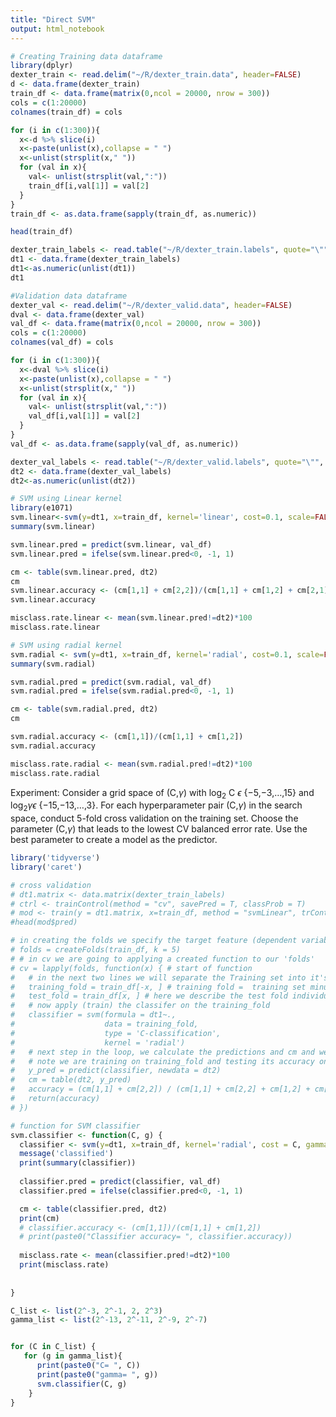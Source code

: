 ```yaml
---
title: "Direct SVM"
output: html_notebook
---
```



```r
# Creating Training data dataframe
library(dplyr)
dexter_train <- read.delim("~/R/dexter_train.data", header=FALSE)
d <- data.frame(dexter_train)
train_df <- data.frame(matrix(0,ncol = 20000, nrow = 300))
cols = c(1:20000)
colnames(train_df) = cols
```

```r
for (i in c(1:300)){
  x<-d %>% slice(i)
  x<-paste(unlist(x),collapse = " ")
  x<-unlist(strsplit(x," "))
  for (val in x){
    val<- unlist(strsplit(val,":"))
    train_df[i,val[1]] = val[2]
  }
}
train_df <- as.data.frame(sapply(train_df, as.numeric))
```

```r
head(train_df)
```

```r
dexter_train_labels <- read.table("~/R/dexter_train.labels", quote="\"", comment.char="")
dt1 <- data.frame(dexter_train_labels)
dt1<-as.numeric(unlist(dt1))
dt1
```

```r
#Validation data dataframe
dexter_val <- read.delim("~/R/dexter_valid.data", header=FALSE)
dval <- data.frame(dexter_val)
val_df <- data.frame(matrix(0,ncol = 20000, nrow = 300))
cols = c(1:20000)
colnames(val_df) = cols
```


```r
for (i in c(1:300)){
  x<-dval %>% slice(i)
  x<-paste(unlist(x),collapse = " ")
  x<-unlist(strsplit(x," "))
  for (val in x){
    val<- unlist(strsplit(val,":"))
    val_df[i,val[1]] = val[2]
  }
}
val_df <- as.data.frame(sapply(val_df, as.numeric))
```


```r
dexter_val_labels <- read.table("~/R/dexter_valid.labels", quote="\"", comment.char="")
dt2 <- data.frame(dexter_val_labels)
dt2<-as.numeric(unlist(dt2))
```


```r
# SVM using Linear kernel
library(e1071)
svm.linear<-svm(y=dt1, x=train_df, kernel='linear', cost=0.1, scale=FALSE)
summary(svm.linear)

svm.linear.pred = predict(svm.linear, val_df)
svm.linear.pred = ifelse(svm.linear.pred<0, -1, 1)

cm <- table(svm.linear.pred, dt2)
cm
svm.linear.accuracy <- (cm[1,1] + cm[2,2])/(cm[1,1] + cm[1,2] + cm[2,1] + cm[2,2])
svm.linear.accuracy

misclass.rate.linear <- mean(svm.linear.pred!=dt2)*100
misclass.rate.linear
```

```r
# SVM using radial kernel
svm.radial <- svm(y=dt1, x=train_df, kernel='radial', cost=0.1, scale=FALSE)
summary(svm.radial)

svm.radial.pred = predict(svm.radial, val_df)
svm.radial.pred = ifelse(svm.radial.pred<0, -1, 1)

cm <- table(svm.radial.pred, dt2)
cm

svm.radial.accuracy <- (cm[1,1])/(cm[1,1] + cm[1,2])
svm.radial.accuracy

misclass.rate.radial <- mean(svm.radial.pred!=dt2)*100
misclass.rate.radial
```

Experiment:
Consider a grid space of (C,$\gamma$) with $\log_2$ C $\epsilon$ {−5,−3,...,15} and $\log_2 \gamma \epsilon$ {−15,−13,...,3}.
For each hyperparameter pair (C,$\gamma$) in the search space, conduct 5-fold cross validation on the training set. 
Choose the parameter (C,$\gamma$) that leads to the lowest CV balanced error rate. 
Use the best parameter to create a model as the predictor.

```r
library('tidyverse')
library('caret')
```

```r
# cross validation
# dt1.matrix <- data.matrix(dexter_train_labels)
# ctrl <- trainControl(method = "cv", savePred = T, classProb = T)
# mod <- train(y = dt1.matrix, x=train_df, method = "svmLinear", trControl = ctrl)
#head(mod$pred)
```


```r
# in creating the folds we specify the target feature (dependent variable) and # of folds
# folds = createFolds(train_df, k = 5)
# # in cv we are going to applying a created function to our 'folds'
# cv = lapply(folds, function(x) { # start of function
#   # in the next two lines we will separate the Training set into it's 10 pieces
#   training_fold = train_df[-x, ] # training fold =  training set minus (-) it's sub test fold
#   test_fold = train_df[x, ] # here we describe the test fold individually
#   # now apply (train) the classifer on the training_fold
#   classifier = svm(formula = dt1~.,
#                    data = training_fold,
#                    type = 'C-classification',
#                    kernel = 'radial')
#   # next step in the loop, we calculate the predictions and cm and we equate the accuracy
#   # note we are training on training_fold and testing its accuracy on the test_fold
#   y_pred = predict(classifier, newdata = dt2)
#   cm = table(dt2, y_pred)
#   accuracy = (cm[1,1] + cm[2,2]) / (cm[1,1] + cm[2,2] + cm[1,2] + cm[2,1])
#   return(accuracy)
# })
```


```r
# function for SVM classifier
svm.classifier <- function(C, g) {
  classifier <- svm(y=dt1, x=train_df, kernel='radial', cost = C, gamma = g, scale = FALSE)
  message('classified')
  print(summary(classifier))
  
  classifier.pred = predict(classifier, val_df)
  classifier.pred = ifelse(classifier.pred<0, -1, 1)

  cm <- table(classifier.pred, dt2)
  print(cm)
  # classifier.accuracy <- (cm[1,1])/(cm[1,1] + cm[1,2])
  # print(paste0("Classifier accuracy= ", classifier.accuracy))
  
  misclass.rate <- mean(classifier.pred!=dt2)*100
  print(misclass.rate)
  
  
}

C_list <- list(2^-3, 2^-1, 2, 2^3)
gamma_list <- list(2^-13, 2^-11, 2^-9, 2^-7)


for (C in C_list) {
   for (g in gamma_list){
      print(paste0("C= ", C))
      print(paste0("gamma= ", g))
      svm.classifier(C, g)
    }
}

```

